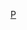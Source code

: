 {{Userbox
  |id=3.141592<br />65358...
  |id-c=#77E0E8
  |info=此用户能背诵[[圆周率]]<br />小数点后'''{{{1|300}}}'''位。
  |info-c=#D0F8FF 
  |info-s=9
  |border-c=#77E0E8
}}
<noinclude>[[Category:數學愛好者模板|P]]</noinclude>
